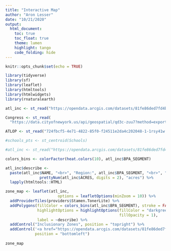 ```yaml
---
title: "Interactive Map"
author: "Aron Lesser"
date: "10/21/2020"
output:
  html_document:
    toc: true
    toc_float: true
    theme: lumen
    highlight: tango
    code_folding: hide
---
```


```r
knitr::opts_chunk$set(echo = TRUE)
```


```r
library(tidyverse)
library(sf)
library(leaflet)
library(htmltools)
library(htmlwidgets)
library(rnaturalearth)
```

```r
atl_inc <- st_read("https://opendata.arcgis.com/datasets/81fe86ded7fd4b4bbf297ade6829ab0c_14.geojson")
```

```r
Congress <- st_read(
  "https://data.cityofnewyork.us/api/geospatial/qd3c-zuu7?method=export&format=GeoJSON")
```


```r
ATLOP <- st_read("724fbcf5-4e71-4822-85f0-f24511e2da4c202048-1-1rsy41w.y806.shp")
```

```r
#schools_pts <- st_centroid(Schools)
```

```r


#atl_inc <- st_read("https://opendata.arcgis.com/datasets/81fe86ded7fd4b4bbf297ade6829ab0c_14.geojson")

colors_bins <- colorFactor(heat.colors(10), atl_inc$BPA_SEGMENT)

atl_inc$describe <- 
  paste(atl_inc$NAME, "<br>", "Region:", atl_inc$BPA_SEGMENT, "<br>", "Size:",
               prettyNum(atl_inc$ACRES, digits = 2), "acres") %>% 
  lapply(htmltools::HTML)

zone_map <- leaflet(atl_inc,
                       options = leafletOptions(minZoom = 10)) %>%
  addProviderTiles(providers$Stamen.TonerLite) %>%
  addPolygons(fillColor = colors_bins(atl_inc$BPA_SEGMENT), stroke = FALSE,
              highlightOptions = highlightOptions(fillColor = "darkgreen", 
                                                  fillOpacity = 1),
              label = ~describe) %>%
  addControl("Inclusionary Zones", position = "topright") %>%
  addControl('<a href="https://opendata.arcgis.com/datasets/81fe86ded7fd4b4bbf297ade6829ab0c_14.geojson">Data source</a>',
             position = "bottomleft")
             
zone_map




```



